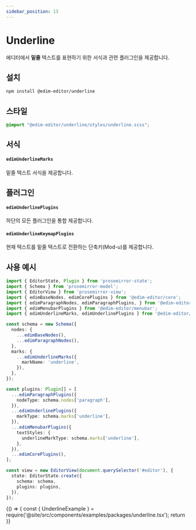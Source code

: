 ```yaml
---
sidebar_position: 13
---
```


# Underline

에디터에서 **밑줄** 텍스트를 표현하기 위한 서식과 관련 플러그인을 제공합니다.

## 설치

```bash
npm install @edim-editor/underline
```

## 스타일

```css title="src/index.scss"
@import "@edim-editor/underline/styles/underline.scss";
```

## 서식

#### `edimUnderlineMarks`

밑줄 텍스트 서식을 제공합니다.

## 플러그인

#### `edimUnderlinePlugins`

하단의 모든 플러그인을 통합 제공합니다.

#### `edimUnderlineKeymapPlugins`

현재 텍스트를 밑줄 텍스트로 전환하는 단축키(Mod-u)를 제공합니다.

## 사용 예시

```typescript title="src/index.ts"
import { EditorState, Plugin } from 'prosemirror-state';
import { Schema } from 'prosemirror-model';
import { EditorView } from 'prosemirror-view';
import { edimBaseNodes, edimCorePlugins } from '@edim-editor/core';
import { edimParagraphNodes, edimParagraphPlugins, } from '@edim-editor/paragraph';
import { edimMenubarPlugins } from '@edim-editor/menubar';
import { edimUnderlineMarks, edimUnderlinePlugins } from '@edim-editor/underline';

const schema = new Schema({
  nodes: {
    ...edimBaseNodes(),
    ...edimParagraphNodes(),
  },
  marks: {
    ...edimUnderlineMarks({
      markName: 'underline',
    }),
  },
});

const plugins: Plugin[] = [
  ...edimParagraphPlugins({
    nodeType: schema.nodes['paragraph'],
  }),
  ...edimUnderlinePlugins({
    markType: schema.marks['underline'],
  }),
  ...edimMenubarPlugins({
    textStyles: {
      underlineMarkType: schema.marks['underline'],
    },
  }),
  ...edimCorePlugins(),
];

const view = new EditorView(document.querySelector('#editor'), {
  state: EditorState.create({
    schema: schema,
    plugins: plugins,
  }),
});
```

<BrowserOnly>
  {() => {
    const { UnderlineExample } = require('@site/src/components/examples/packages/underline.tsx');
    return <UnderlineExample />
  }}
</BrowserOnly>

